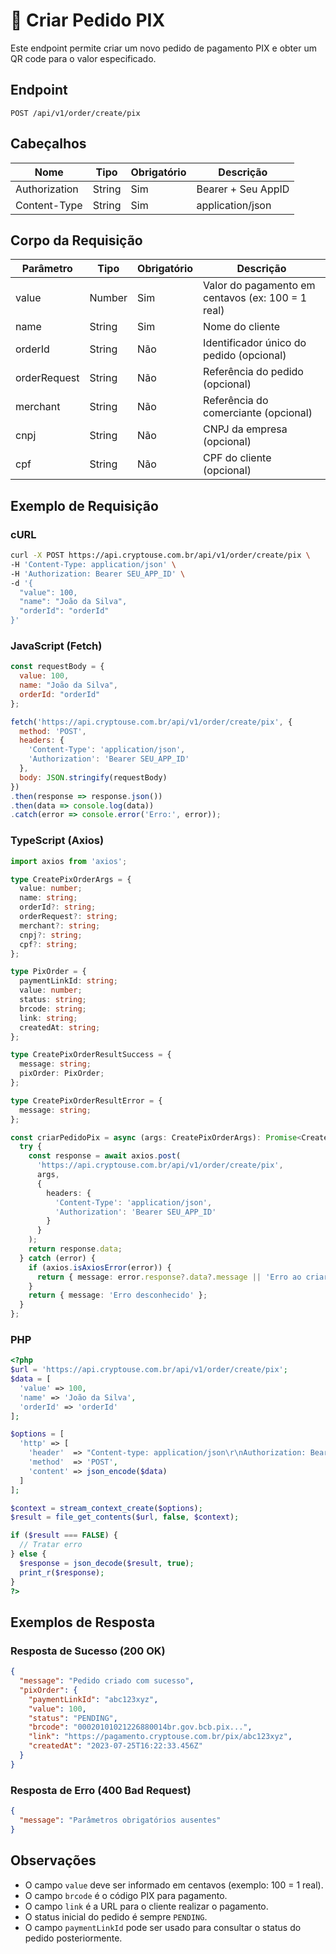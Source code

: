 # 💸 Criar Pedido PIX

Este endpoint permite criar um novo pedido de pagamento PIX e obter um QR code para o valor especificado.

## Endpoint

```
POST /api/v1/order/create/pix
```

## Cabeçalhos

| Nome           | Tipo   | Obrigatório | Descrição                        |
|----------------|--------|-------------|----------------------------------|
| Authorization  | String | Sim         | Bearer + Seu AppID               |
| Content-Type   | String | Sim         | application/json                 |

## Corpo da Requisição

| Parâmetro      | Tipo    | Obrigatório | Descrição                                 |
|----------------|---------|-------------|-------------------------------------------|
| value          | Number  | Sim         | Valor do pagamento em centavos (ex: 100 = 1 real) |
| name           | String  | Sim         | Nome do cliente                           |
| orderId        | String  | Não         | Identificador único do pedido (opcional)  |
| orderRequest   | String  | Não         | Referência do pedido (opcional)           |
| merchant       | String  | Não         | Referência do comerciante (opcional)      |
| cnpj           | String  | Não         | CNPJ da empresa (opcional)                |
| cpf            | String  | Não         | CPF do cliente (opcional)                 |

## Exemplo de Requisição

### cURL

```bash
curl -X POST https://api.cryptouse.com.br/api/v1/order/create/pix \
-H 'Content-Type: application/json' \
-H 'Authorization: Bearer SEU_APP_ID' \
-d '{
  "value": 100,
  "name": "João da Silva",
  "orderId": "orderId"
}'
```

### JavaScript (Fetch)

```javascript
const requestBody = {
  value: 100,
  name: "João da Silva",
  orderId: "orderId"
};

fetch('https://api.cryptouse.com.br/api/v1/order/create/pix', {
  method: 'POST',
  headers: {
    'Content-Type': 'application/json',
    'Authorization': 'Bearer SEU_APP_ID'
  },
  body: JSON.stringify(requestBody)
})
.then(response => response.json())
.then(data => console.log(data))
.catch(error => console.error('Erro:', error));
```

### TypeScript (Axios)

```typescript
import axios from 'axios';

type CreatePixOrderArgs = {
  value: number;
  name: string;
  orderId?: string;
  orderRequest?: string;
  merchant?: string;
  cnpj?: string;
  cpf?: string;
};

type PixOrder = {
  paymentLinkId: string;
  value: number;
  status: string;
  brcode: string;
  link: string;
  createdAt: string;
};

type CreatePixOrderResultSuccess = {
  message: string;
  pixOrder: PixOrder;
};

type CreatePixOrderResultError = {
  message: string;
};

const criarPedidoPix = async (args: CreatePixOrderArgs): Promise<CreatePixOrderResultSuccess | CreatePixOrderResultError> => {
  try {
    const response = await axios.post(
      'https://api.cryptouse.com.br/api/v1/order/create/pix',
      args,
      {
        headers: {
          'Content-Type': 'application/json',
          'Authorization': 'Bearer SEU_APP_ID'
        }
      }
    );
    return response.data;
  } catch (error) {
    if (axios.isAxiosError(error)) {
      return { message: error.response?.data?.message || 'Erro ao criar pedido PIX' };
    }
    return { message: 'Erro desconhecido' };
  }
};
```

### PHP

```php
<?php
$url = 'https://api.cryptouse.com.br/api/v1/order/create/pix';
$data = [
  'value' => 100,
  'name' => 'João da Silva',
  'orderId' => 'orderId'
];

$options = [
  'http' => [
    'header'  => "Content-type: application/json\r\nAuthorization: Bearer SEU_APP_ID\r\n",
    'method'  => 'POST',
    'content' => json_encode($data)
  ]
];

$context = stream_context_create($options);
$result = file_get_contents($url, false, $context);

if ($result === FALSE) {
  // Tratar erro
} else {
  $response = json_decode($result, true);
  print_r($response);
}
?>
```

## Exemplos de Resposta

### Resposta de Sucesso (200 OK)

```json
{
  "message": "Pedido criado com sucesso",
  "pixOrder": {
    "paymentLinkId": "abc123xyz",
    "value": 100,
    "status": "PENDING",
    "brcode": "00020101021226880014br.gov.bcb.pix...",
    "link": "https://pagamento.cryptouse.com.br/pix/abc123xyz",
    "createdAt": "2023-07-25T16:22:33.456Z"
  }
}
```

### Resposta de Erro (400 Bad Request)

```json
{
  "message": "Parâmetros obrigatórios ausentes"
}
```

## Observações

- O campo `value` deve ser informado em centavos (exemplo: 100 = 1 real).
- O campo `brcode` é o código PIX para pagamento.
- O campo `link` é a URL para o cliente realizar o pagamento.
- O status inicial do pedido é sempre `PENDING`.
- O campo `paymentLinkId` pode ser usado para consultar o status do pedido posteriormente. 
